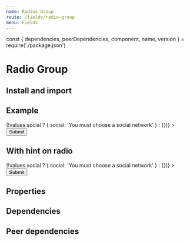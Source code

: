 ```yaml
---
name: Radios Group
route: /fields/radio-group
menu: Fields
---
```


const { dependencies, peerDependencies, component, name, version } = require('./package.json')

# Radio Group

<TagVersion version={version} name={name} />

## Install and import

<Usage component={component} name={name} peerDependencies={peerDependencies} />

## Example

<Playground>
  <Form
    initialValues={{}}
    validate={values => (!values.social ? { social: 'You must choose a social network' } : {})}
  >
    <ConnectedField
      component={RadioGroup}
      flexDirection="row"
      hint="Most popular is Twitter"
      label="Social networks"
      mb="xl"
      name="social"
      options={ITEMS}
      required
    />
    <Button type="submit">Submit</Button>
  </Form>
</Playground>

## With hint on radio

<Playground>
  <Form
    initialValues={{}}
    validate={values => (!values.social ? { social: 'You must choose a social network' } : {})}
  >
    <ConnectedField
      component={RadioGroup}
      flexDirection="row"
      mb="xl"
      name="social"
      maxWidth="30%"
      options={[
        {
          value: 'behance',
          label: 'Behance',
          hint: 'Lorem ipsum dolor sit amet, consectetur adipiscing elit.'
        },
        {
          value: 'dribbble',
          label: 'Dribbble',
          hint: 'Aenean a tristique turpis, in elementum est.'
        }
      ]}
      required
    />
    <Button type="submit">Submit</Button>
  </Form>
</Playground>

## Properties

<Props of={Radio} />

## Dependencies

<Dependencies dependencies={dependencies} />

## Peer dependencies

<Dependencies dependencies={peerDependencies} />
